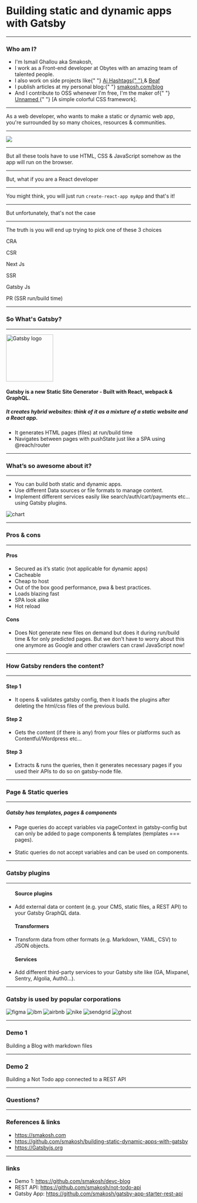 
<Head>
  <title>Building static and dynamic apps with Gatsby</title>
  <meta name="twitter:card" content="summary_large_image" />
  <meta name="twitter:site" content="@smakosh" />
  <meta
    name="twitter:title"
    content="Building static and dynamic apps with Gatsby"
  />
  <meta
    name="twitter:description"
    content="An introductory presentation about Gatsby"
  />
</Head>

<div style={{ textAlign: "left" }}>
  <h1>Building static and dynamic apps with Gatsby</h1>
</div>

---

### Who am I?

<ul style={{ textAlign: "left" }}>
  <Appear>
    <li>I'm Ismail Ghallou aka Smakosh,</li>
    <li>
      I work as a Front-end developer at Obytes with an amazing team of talented
      people.
    </li>
    <li>
      I also work on side projects like{" "}
      <a
        style={{ color: "#fff" }}
        href="https://ai-hashtags.com/?ref=gatsby-slides"
        target="_blank"
      >
        Ai Hashtags{" "}
      </a>
      & <a
        style={{ color: "#fff" }}
        href="https://beafapp.com/?ref=gatsby-slides"
        target="_blank"
      >
        Beaf
      </a>
    </li>
    <li>
      I publish articles at my personal blog:{" "}
      <a
        style={{ color: "#fff" }}
        href="https://smakosh.com/blog/?ref=gatsby-slides"
        target="_blank"
      >
        smakosh.com/blog
      </a>
    </li>
    <li>
      And I contribute to OSS whenever I'm free, I'm the maker of{" "}
      <a
        style={{ color: "#fff" }}
        href="https://unnamed.smakosh.com/?ref=gatsby-slides"
        target="_blank"
      >
        Unnamed
      </a>{" "}
      [A simple colorful CSS framework].
    </li>
  </Appear>
</ul>

---

As a web developer, who wants to make a static or dynamic web app, you're surrounded by so many choices, resources & communities.

---

<Image src="https://i.imgur.com/4TX9hXn.jpg" />

---

But all these tools have to use HTML, CSS & JavaScript somehow as the app will run on the browser.

---

But, what if you are a React developer

---


You might think, you will just run `create-react-app myApp` and that's it!

---

But unfortunately, that's not the case

---

The truth is you will end up trying to pick one of these 3 choices

<Flex>
  <Item width="30">
    <Appear>
      <p>CRA</p>
      <p>CSR</p>
    </Appear>
  </Item>
  <Item width="30">
    <Appear>
      <p>Next Js</p>
      <p>SSR</p>
    </Appear>
  </Item>
  <Item width="30">
    <Appear>
      <p>Gatsby Js</p>
      <p>PR (SSR run/build time)</p>
    </Appear>
  </Item>
</Flex>

---


### So What's Gatsby?

---

<img width="128" src="https://i.imgur.com/Tckm11A.png" alt="Gatsby logo" />

#### Gatsby is a new Static Site Generator - Built with React, webpack & GraphQL.

##### It creates hybrid websites: think of it as a mixture of a static website and a React app.

<ul style={{ textAlign: "left" }}>
  <li>It generates HTML pages (files) at run/build time</li>
  <li>
    Navigates between pages with pushState just like a SPA using @reach/router
  </li>
</ul>

---


### What’s so awesome about it?

---

<Flex>
  <Item width="50">
    <ul>
      <li>You can build both static and dynamic apps.</li>
      <li>Use different Data sources or file formats to manage content.</li>
      <li>
        Implement different services easily like search/auth/cart/payments
        etc... using Gatsby plugins.
      </li>
    </ul>
  </Item>
  <Item width="50">
    <img src="https://i.imgur.com/f0plKJG.png" alt="chart" />
  </Item>
</Flex>

---

### Pros & cons

---

<Flex>
  <Item width="50">
    <h4>Pros</h4>
    <ul>
      <li>Secured as it’s static (not applicable for dynamic apps)</li>
      <li>Cacheable</li>
      <li>Cheap to host</li>
      <li>Out of the box good performance, pwa & best practices.</li>
      <li>Loads blazing fast</li>
      <li>SPA look alike</li>
      <li>Hot reload</li>
    </ul>
  </Item>
  <Item width="50">
    <h4>Cons</h4>
    <ul>
      <li>
        Does Not generate new files on demand but does it during run/build time
        & for only predicted pages. But we don't have to worry about this one
        anymore as Google and other crawlers can crawl JavaScript now!
      </li>
    </ul>
  </Item>
</Flex>

---


### How Gatsby renders the content?

---

<Flex>
  <Item width="30">
    <h4>Step 1</h4>
    <ul>
      <li>
        It opens & validates gatsby config, then it loads the plugins after
        deleting the html/css files of the previous build.
      </li>
    </ul>
  </Item>
  <Item width="30">
    <h4>Step 2</h4>
    <ul>
      <li>
        Gets the content (if there is any) from your files or platforms such as
        Contentful/Wordpress etc...
      </li>
    </ul>
  </Item>
  <Item width="30">
    <h4>Step 3</h4>
    <ul>
      <li>
        Extracts & runs the queries, then it generates necessary pages if you
        used their APIs to do so on gatsby-node file.
      </li>
    </ul>
  </Item>
</Flex>

---


### Page & Static queries

---

##### Gatsby has templates, pages & components

<ul style={{ textAlign: "left" }}>
  <li>
    Page queries do accept variables via pageContext in gatsby-config but can
    only be added to page components & templates (templates === pages).
  </li>
  <br />
  <li>Static queries do not accept variables and can be used on components.</li>
</ul>

---


### Gatsby plugins

---

<ul style={{ textAlign: "left" }}>
  <h4>Source plugins</h4>
  <li>
    Add external data or content (e.g. your CMS, static files, a REST API) to
    your Gatsby GraphQL data.
  </li>
</ul>

<ul style={{ textAlign: "left" }}>
  <h4>Transformers</h4>
  <li>
    Transform data from other formats (e.g. Markdown, YAML, CSV) to JSON
    objects.
  </li>
</ul>

<ul style={{ textAlign: "left" }}>
  <h4>Services</h4>
  <li>
    Add different third-party services to your Gatsby site like (GA, Mixpanel,
    Sentry, Algolia, Auth0…).
  </li>
</ul>

---

### Gatsby is used by popular corporations

<Flex>
  <Item width="30">
    <img src="https://i.imgur.com/7nt0ZXJ.png" alt="figma" />
  </Item>
  <Item width="30">
    <img src="https://i.imgur.com/v37Eil4.png" alt="ibm" />
  </Item>
  <Item width="30">
    <img src="https://i.imgur.com/kvOXIBG.jpg" alt="airbnb" />
  </Item>
  <Item width="30">
    <img src="https://i.imgur.com/gRTuxfA.png" alt="nike" />
  </Item>
  <Item width="30">
    <img src="https://i.imgur.com/GpG0oda.jpg" alt="sendgrid" />
  </Item>
  <Item width="30">
    <img src="https://i.imgur.com/3Mpao1W.png" alt="ghost" />
  </Item>
</Flex>

---

### Demo 1

Building a Blog with markdown files

---


### Demo 2

Building a Not Todo app connected to a REST API

---


### Questions?

---

### References & links

- https://smakosh.com
- https://github.com/smakosh/building-static-dynamic-apps-with-gatsby
- https://Gatsbyjs.org

---

### links

- Demo 1: https://github.com/smakosh/devc-blog
- REST API: https://github.com/smakosh/not-todo-api
- Gatsby App: https://github.com/smakosh/gatsby-app-starter-rest-api
